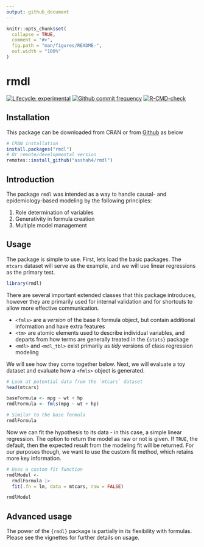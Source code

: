 ```yaml
---
output: github_document
---
```


<!-- README.md is generated from README.Rmd. Please edit that file -->

```r
knitr::opts_chunk$set(
  collapse = TRUE,
  comment = "#>",
  fig.path = "man/figures/README-",
  out.width = "100%"
)
```

# rmdl

<!-- badges: start -->

[![Lifecycle: experimental](https://img.shields.io/badge/lifecycle-experimental-orange.svg)](https://www.tidyverse.org/lifecycle/#experimental) 
[![Github commit frequency](https://img.shields.io/github/commit-activity/w/asshah4/rmdl)](https://github.com/asshah4/rmdl/graphs/commit-activity) 
[![R-CMD-check](https://github.com/asshah4/rmdl/actions/workflows/R-CMD-check.yaml/badge.svg)](https://github.com/asshah4/rmdl/actions/workflows/R-CMD-check.yaml)

<!-- badges: end -->

## Installation

This package can be downloaded from CRAN or from [Github](https://github.com/asshah4/rmdl) as below

```r
# CRAN installation
install.packages("rmdl")
# Or remote/developmental version
remotes::install_github("asshah4/rmdl")
```

## Introduction

The package `rmdl` was intended as a way to handle causal- and epidemiology-based modeling by the following principles:

1. Role determination of variables
2. Generativity in formula creation
3. Multiple model management

## Usage

The package is simple to use. 
First, lets load the basic packages. 
The `mtcars` dataset will serve as the example, and we will use linear regressions as the primary test.

```r
library(rmdl)
```

There are several important extended classes that this package introduces, however they are primarily used for internal validation and for shortcuts to allow more effective communication.

- `<fmls>` are a *version* of the base `R` formula object, but contain additional information and have extra features
- `<tm>` are atomic elements used to describe individual variables, and departs from how terms are generally treated in the `{stats}` package
- `<mdl>` and `<mdl_tbl>` exist primarily as *tidy* versions of class regression modeling

We will see how they come together below. 
Next, we will evaluate a toy dataset and evaluate how a `<fmls>` object is generated.

```r
# Look at potential data from the `mtcars` dataset
head(mtcars)

baseFormula <- mpg ~ wt + hp
rmdlFormula <- fmls(mpg ~ wt + hp)

# Similar to the base formula
rmdlFormula
```

Now we can fit the hypothesis to its data - in this case, a simple linear regression.
The option to return the model as raw or not is given. 
If `TRUE`, the default, then the expected result from the modeling fit will be returned.
For our purposes though, we want to use the custom fit method, which retains more key information.

```r
# Uses a custom fit function 
rmdlModel <-
  rmdlFormula |>
  fit(.fn = lm, data = mtcars, raw = FALSE)

rmdlModel
```

## Advanced usage

The power of the `{rmdl}` package is partially in its flexibility with formulas. Please see the vignettes for further details on usage.